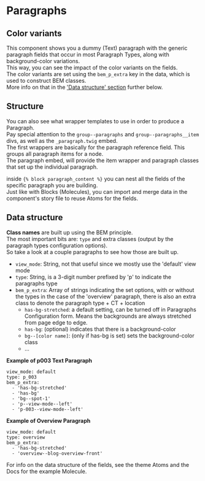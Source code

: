 
# Paragraphs

## Color variants

This component shows you a dummy (Text) paragraph with the generic paragraph fields that occur in most Paragraph Types, along with background-color variations.<br />
This way, you can see the impact of the color variants on the fields.<br />
The color variants are set using the `bem_p_extra` key in the data, which is used to construct BEM classes.<br />
More info on that in the <a href="#data-structure">'Data structure' section</a> further below.

## Structure

You can also see what wrapper templates to use in order to produce a Paragraph.<br />
Pay special attention to the `group--paragraphs` and `group--paragraphs__item` divs, as well as the `_paragraph.twig` embed.<br />
The first wrappers are basically for the paragraph reference field. This groups all paragraph items for a node.<br />
The paragraph embed, will provide the item wrapper and paragraph classes that set up the individual paragraph.

inside `{% block paragraph_content %}` you can nest all the fields of the specific paragraph you are building.<br />
Just like with Blocks (Molecules), you can import and merge data in the component's story file to reuse Atoms for the fields.

## Data structure

**Class names** are built up using the BEM principle. <br />
The most important bits are: `type` and extra classes (output by the paragraph types configuration options).<br />
So take a look at a couple paragraphs to see how those are built up.

- `view_mode`: String, not that useful since we mostly use the 'default' view mode
- `type`: String, is a 3-digit number prefixed by 'p' to indicate the paragraphs type
- `bem_p_extra`: Array of strings indicating the set options, with or without the types
  in the case of the 'overview' paragraph, there is also an extra class to denote the paragraph type + CT + location
  - `has-bg-stretched`: a default setting, can be turned off in Paragraphs Configuration form. Means the backgrounds are always stretched from page edge to edge.
  - `has-bg`: (optional) indicates that there is a background-color
  - `bg--[color name]`: (only if has-bg is set) sets the background-color class
  - …

**Example of p003 Text Paragraph**

```
view_mode: default
type: p_003
bem_p_extra:
  - 'has-bg-stretched'
  - 'has-bg'
  - 'bg--spot-1'
  - 'p--view-mode--left'
  - 'p-003--view-mode--left'
```

**Example of Overview Paragraph**

```
view_mode: default
type: overview
bem_p_extra:
  - 'has-bg-stretched'
  - 'overview--blog-overview-front'
```

For info on the data structure of the fields, see the theme Atoms and the Docs for the example Molecule.
